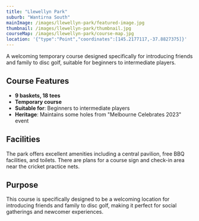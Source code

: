 ```yaml
---
title: "Llewellyn Park"
suburb: "Wantirna South"
mainImage: /images/llewellyn-park/featured-image.jpg
thumbnail: /images/llewellyn-park/thumbnail.jpg
courseMap: /images/llewellyn-park/course-map.jpg
location: '{"type":"Point","coordinates":[145.2177117,-37.8827375]}'
---
```


A welcoming temporary course designed specifically for introducing friends and family to disc golf, suitable for beginners to intermediate players.

## Course Features
- **9 baskets, 18 tees**
- **Temporary course**
- **Suitable for**: Beginners to intermediate players
- **Heritage**: Maintains some holes from "Melbourne Celebrates 2023" event

## Facilities
The park offers excellent amenities including a central pavilion, free BBQ facilities, and toilets. There are plans for a course sign and check-in area near the cricket practice nets.

## Purpose
This course is specifically designed to be a welcoming location for introducing friends and family to disc golf, making it perfect for social gatherings and newcomer experiences.